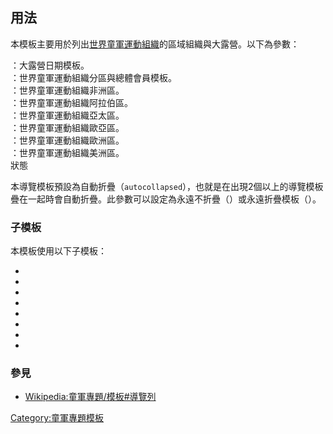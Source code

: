 {{Documentation subpage}}
<!-- PLEASE ADD CATEGORIES AND INTERWIKIS AT THE BOTTOM OF THIS PAGE -->

== 用法 ==
本模板主要用於列出[[世界童軍運動組織]]的區域組織與大露營。以下為參數：

;{{tlx|WOSM|jamboree}}：大露營日期模板。
;{{tlx|WOSM|regions}}：世界童軍運動組織分區與總體會員模板。
;{{tlx|WOSM|africa}}：世界童軍運動組織非洲區。
;{{tlx|WOSM|arab}}：世界童軍運動組織阿拉伯區。
;{{tlx|WOSM|asia}}：世界童軍運動組織亞太區。
;{{tlx|WOSM|eurasian}}：世界童軍運動組織歐亞區。
;{{tlx|WOSM|european}}：世界童軍運動組織歐洲區。
;{{tlx|WOSM|interamerican}}：世界童軍運動組織美洲區。
;狀態
本導覽模板預設為自動折疊（<code>autocollapsed</code>），也就是在出現2個以上的導覽模板疊在一起時會自動折疊。此參數可以設定為永遠不折疊（{{para|state|uncollapsed}}）或永遠折疊模板（{{para|state|collapsed}}）。

=== 子模板 ===
本模板使用以下子模板：

* {{tlx|WOSM/Jamboree}}
* {{tlx|WOSM/Regions}}
* {{tlx|WOSM/Africa}}
* {{tlx|WOSM/Arab}}
* {{tlx|WOSM/Asia-Pacific}}
* {{tlx|WOSM/Eurasian}}
* {{tlx|WOSM/European}}
* {{tlx|WOSM/Interamerican}}

=== 參見 ===
*[[Wikipedia:童軍專題/模板#導覽列]]

<includeonly>
<!-- CATEGORIES AND INTERWIKIS HERE, THANKS -->
[[Category:童軍專題模板]]
</includeonly>